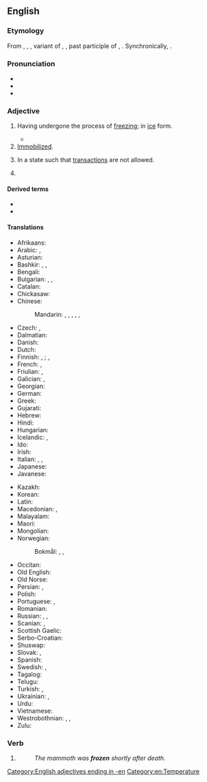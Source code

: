 ==English==

===Etymology===
From {{inh|en|enm|frozen}}, {{m|enm|frosen}}, {{m|enm|ifrozen}}, variant of {{m|enm|froren}}, {{m|enm|ifroren}} {{gloss|"frozen"; > see {{l|en|frorn}}}}, past participle of {{der|en|enm|fresen}}, {{m|enm|freosen|t=to freeze}}. Synchronically, {{suf|en|freeze|n|id2=past participle ending}}.

===Pronunciation===
* {{IPA|en|/ˈfɹəʊzən/}}
* {{audio|en|en-us-frozen.ogg|Audio (US)}}
* {{rhymes|en|əʊzən|s=2}}

===Adjective===
{{en-adj}}

# Having undergone the process of [[freeze|freezing]]; in [[ice]] form.
#: {{ux|en|The mammoth has been '''frozen''' for ten thousand years.}}
#* {{quote-journal|en|date=2013-07-26|author=[http://www.theguardian.com/profile/nick-miroff Nick Miroff]
|volume=189|issue=7|page=32|magazine={{w|The Guardian Weekly}}
|title=[http://www.theguardian.com/world/2013/jul/23/mexico-insect-cuisine-sustainable-food Mexico gets a taste for eating insects&nbsp;&hellip;]
|passage=The San Juan market is Mexico City's most famous deli of exotic meats, where an adventurous shopper can hunt down hard-to-find critters&nbsp;&hellip; But the priciest items in the market aren't the armadillo steaks or even the bluefin tuna. That would be the '''frozen''' ''chicatanas'' – giant winged ants – at around $500 a kilo.}}
# [[immobilized|Immobilized]].
#: {{ux|en|I just stood '''frozen''' as the robber pointed at me with his gun.}}
# {{lb|en|of a bank account or assets}} In a state such that [[transaction]]s are not allowed.
# {{lb|en|grammar}} {{rfdef|en}}
#: {{ux|en|"Dice" is a frozen plural.}}

====Derived terms====
* {{l|en|deep-frozen}}
* {{l|en|frozen food}}

====Translations====
{{trans-top|having undergone freezing}}
* Afrikaans: {{t|af|bevrore}}
* Arabic: {{t|ar|مُجَمَّد}}, {{t|ar|مُصَقَّع}}
* Asturian: {{t|ast|xeláu}}
* Bashkir: {{t|ba|туң|sc=Cyrl}}, {{t|ba|туңған|sc=Cyrl}}, {{t|ba|туңдырылған|sc=Cyrl}}
* Bengali: {{t+|bn|নিথর}}
* Bulgarian: {{t+|bg|замразен|sc=Cyrl}}, {{t+|bg|замръзнал|sc=Cyrl}}, {{t+|bg|леден|sc=Cyrl}}
* Catalan: {{t+|ca|gelat}}
* Chickasaw: {{t|cic|akmi}}
* Chinese:
*: Mandarin: {{t|cmn|[[凍結]][[的]]|sc=Hani}}, {{t|cmn|[[冻结]][[的]]|tr=dòngjié de|sc=Hani}}, {{t|cmn|[[冷凍]][[的]]|sc=Hani}}, {{t|cmn|[[冷冻]][[的]]|tr=lěngdòng de|sc=Hani}}, {{t|cmn|[[結冰]][[的]]|sc=Hani}}, {{t|cmn|[[结冰]][[的]]|tr=jiébīng de|sc=Hani}}
* Czech: {{t+|cs|zmrzlý}}, {{t|cs|zamrzlý}}
* Dalmatian: {{t|dlm|glazait}}
* Danish: {{t|da|frossen}}
* Dutch: {{t+|nl|bevroren}}
* Finnish: {{qualifier|something/-one else has done it}} {{t+|fi|jäädytetty}}, {{t+|fi|pakastettu}}; {{qualifier|the thing/person has frozen on its own}} {{t+|fi|jäätynyt}}, {{t+|fi|pakastunut}}
* French: {{t+|fr|congelé}}, {{t+|fr|gelé}}
* Friulian: {{t|fur|inglačât}}, {{t|fur|glačât}}
* Galician: {{t+|gl|xeado}}, {{t|gl|conxelado}}
* Georgian: {{t|ka|გაყინული}}
* German: {{t+|de|gefroren}}
* Greek: {{t+|el|κατεψυγμένος}}
* Gujarati: {{t-needed|gu}}
* Hebrew: {{t|he|קפוא|tr=kafú'|sc=Hebr}}
* Hindi: {{t-needed|hi}}
* Hungarian: {{t+|hu|fagyott}}
* Icelandic: {{t+|is|freðinn}}, {{t+|is|frosinn}}
* Ido: {{t-needed|io}}
* Irish: {{t|ga|reoite}}
* Italian: {{t+|it|ghiacciato}}, {{t+|it|gelato}}, {{t+|it|congelato|m}}
* Japanese: {{t+|ja|凍結|tr=tōketsu|sc=Jpan}}
* Javanese: {{t-needed|jv}}
{{trans-mid}}
* Kazakh: {{t|kk|тоңазыған}}
* Korean: {{t-needed|ko}}
* Latin: {{t|la|gelātus}}
* Macedonian: {{t|mk|замрзнат}}, {{t|mk|смрзнат}}
* Malayalam: {{t|ml|തണുത്തുറഞ്ഞ}}
* Maori: {{t|mi|mae}} {{qualifier|with fear}}
* Mongolian: {{t+|mn|хөлдүү|sc=Cyrl}}
* Norwegian:
*: Bokmål: {{t|nb|frossen}}, {{t+|nb|frosset}}, {{t|nb|tilfrosset}}
* Occitan: {{t|oc|gelat}}
* Old English: {{t+|ang|ġefroren}}
* Old Norse: {{t|non|frørinn}}
* Persian: {{t|fa|یخ‌زده|tr=yax-zade|sc=fa-Arab}}, {{qualifier|rare}} {{t+|fa|فسرده|tr=fesorde|sc=fa-Arab}}
* Polish: {{t|pl|zamrożony|m}}
* Portuguese: {{t+|pt|congelado}}, {{t+|pt|gelado}}
* Romanian: {{t+|ro|înghețat}}
* Russian: {{qualifier|deliberately}} {{t+|ru|заморо́женный}}, {{t+|ru|моро́женый}}, {{qualifier|by its/his/her own}} {{t+|ru|замёрзший}}
* Scanian: {{t|gmq-scy|frøsen}}, {{t|gmq-scy|frøsed}}
* Scottish Gaelic: {{t|gd|reòta}}
* Serbo-Croatian: {{t-needed|sh}}
* Shuswap: {{t|shs|alt}}
* Slovak: {{t|sk|zamrznutý}}, {{t|sk|zmrazený}}
* Spanish: {{t+|es|congelado}}
* Swedish: {{t+|sv|fryst}}, {{t+|sv|frusen}}
* Tagalog: {{t|tl|elado}}
* Telugu: {{t|te|గడ్డకట్టిన}}
* Turkish: {{t+|tr|donuk}}, {{t+|tr|donmuş}}
* Ukrainian: {{t|uk|заморо́жений}}, {{t|uk|моро́жений}} {{qualifier|food}}
* Urdu: {{t-needed|ur}}
* Vietnamese: {{t+|vi|đông}}
* Westrobothnian: {{t|gmq-bot|frussen}}, {{t|gmq-bot|frusin}}, {{t|gmq-bot|frussi}}
* Zulu: {{t-needed|zu}}
{{trans-bottom}}

===Verb===
{{head|en|verb form|cat2=irregular past participles}}

# {{inflection of|en|freeze||past|part}}
#: ''The mammoth was '''frozen''' shortly after death.''

[[Category:English adjectives ending in -en]]
[[Category:en:Temperature]]